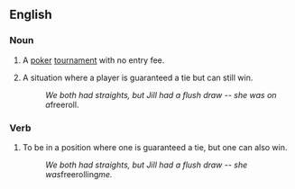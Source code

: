 ==English==

===Noun===
{{en-noun}}

# {{poker}} A [[poker]] [[tournament]] with no entry fee.
# {{poker}} A situation where a player is guaranteed a tie but can still win.
#: ''We both had straights, but Jill had a flush draw -- she was on a ''freeroll.

===Verb===
{{en-verb}}

# {{poker}} To be in a position where one is guaranteed a tie, but one can also win.
#: ''We both had straights, but Jill had a flush draw -- she was ''freerolling'' me.''